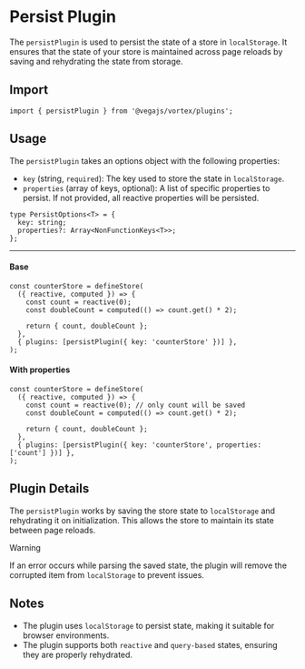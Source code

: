 # Persist Plugin

The `persistPlugin` is used to persist the state of a store in `localStorage`. It ensures that the state of your store is maintained across page reloads by saving and rehydrating the state from storage.

## Import

```mdx
import { persistPlugin } from '@vegajs/vortex/plugins';
```

## Usage

The `persistPlugin` takes an options object with the following properties:

- `key` (string, `required`): The key used to store the state in `localStorage`.
- `properties` (array of keys, optional): A list of specific properties to persist. If not provided, all reactive properties will be persisted.

```mdx
type PersistOptions<T> = {
  key: string;
  properties?: Array<NonFunctionKeys<T>>;
};
```

---

#### Base

```mdx
const counterStore = defineStore(
  ({ reactive, computed }) => {
    const count = reactive(0);
    const doubleCount = computed(() => count.get() * 2);

    return { count, doubleCount };
  },
  { plugins: [persistPlugin({ key: 'counterStore' })] },
);
```

#### With properties

```mdx
const counterStore = defineStore(
  ({ reactive, computed }) => {
    const count = reactive(0); // only count will be saved
    const doubleCount = computed(() => count.get() * 2);

    return { count, doubleCount };
  },
  { plugins: [persistPlugin({ key: 'counterStore', properties: ['count'] })] },
);
```

## Plugin Details

The `persistPlugin` works by saving the store state to `localStorage` and rehydrating it on initialization. This allows the store to maintain its state between page reloads.

> [!WARNING]
> If an error occurs while parsing the saved state, the plugin will remove the corrupted item from `localStorage` to prevent issues.

## Notes

- The plugin uses `localStorage` to persist state, making it suitable for browser environments.
- The plugin supports both `reactive` and `query-based` states, ensuring they are properly rehydrated.


